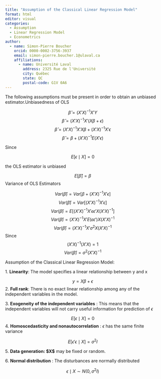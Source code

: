 ```yaml
---
title: "Assumption of the Classical Linear Regression Model"
format: html
editor: visual
categories:
  - Assumption
  - Linear Regression Model
  - Econometrics
author:
  - name: Simon-Pierre Boucher
    orcid: 0000-0002-3756-3937
    email: simon-pierre.boucher.1@ulaval.ca
    affiliations:
      - name: Université Laval
        address: 2325 Rue de l'Université
        city: Québec
        state: QC 
        postal-code: G1V 0A6
---
```


The following assumptions must be present in order to obtain an unbiased estimator.Unbiasedness of OLS

$$\hat{\beta}=(X'X)^{-1}X'Y$$$$\hat{\beta}=(X'X)^{-1}X'(X \beta+\epsilon)$$$$\hat{\beta}=(X'X)^{-1}X'X \beta +(X'X)^{-1}X' \epsilon$$$$\hat{\beta}=\beta+(X'X)^{-1}E(X'\epsilon)$$

Since

$$E[\epsilon \mid X]=0$$

the OLS estimator is unbiased

$$E[\hat{\beta}]=\beta$$Variance of OLS Estimators

$$Var(\hat{\beta})=Var[\beta+(X'X)^{-1}X' \epsilon]$$$$Var(\hat{\beta})=Var[(X'X)^{-1}X' \epsilon]$$$$Var(\hat{\beta})=E[(X'X)^{-1}X'\epsilon \epsilon' X(X'X)^{-1}]$$$$Var(\hat{\beta})=(X'X)^{-1}X'E(\epsilon \epsilon') X(X'X)^{-1}$$$$Var(\hat{\beta})=(X'X)^{-1}X'\sigma^2 X(X'X)^{-1}$$Since $$(X'X)^{-1}(X'X)=1$$$$Var(\hat{\beta})=\sigma^2(X'X)^{-1}$$

Assumption of the Classical Linear Regression Model:

1\. **Linearity**: The model specifies a linear relationship between y and x

$$y=X \beta+\epsilon$$`<!-- -->`{=html}2. **Full rank**: There is no exact linear relationship among any of the independent variables in the model.

3\. **Exogeneity of the independent variables** : This means that the independent variables will not carry useful information for prediction of $\epsilon$

$$E[\epsilon \mid X]=0$$`<!-- -->`{=html}4. **Homoscedasticity and nonautocorrelation** : $\epsilon$ has the same finite variance

$$E[\epsilon'\epsilon \mid X]=\sigma^2 I$$

5\. **Data generation: \$X\$** may be fixed or random.

6\. **Normal distribution** : The disturbances are normally distributed

$$\epsilon \mid X \sim N(0,\sigma^2 I)$$
